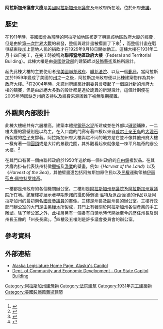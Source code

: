 {{noteTA
|G1=USState
}}
{{Infobox building
| name                =阿拉斯加州議會大廈
| image               = Alaska State Capitol Building.jpg
| image_size = 350px
| location            = {{USA}}[[阿拉斯加州|阿拉斯加州]][[朱諾_(阿拉斯加)|朱諾]]
| coordinates         = {{Coord|58|18|7.9|N|134|24|37.7|W|display=title,inline|region:US-AK_type:landmark}}
| start_date          = 1929年9月18日<ref name="alaska-long-history">{{cite AV media | url=http://w3.legis.state.ak.us/videos/long_history.asf | title=Capitol Tour & History | publisher=State of Alaska}}</ref>
| completion_date     = 1931年2月2日
| inauguration_date   = 1931年2月14日<ref name="alaska-long-history" />
| style               = [[新古典主義建築|新古典主義建築]]
}}
'''阿拉斯加州議會大廈'''是[[美國|美國]][[阿拉斯加州|阿拉斯加州]][[阿拉斯加州議會|州議會]]及州政府所在地，位於州府[[朱諾_(阿拉斯加)|朱諾]]。

== 歷史 ==
在1911年時，[[美國國會|美國國會]]為當時的[[阿拉斯加地區|阿拉斯加地區]]核定了興建該地區政府大廈的經費，但是由於[[第一次世界大戰|第一次世界大戰]]的暴發，整個興建計畫被擱置了下來<ref name="travel-alaska">{{cite web | url=https://www.travelalaska.com/Destinations/Communities/Sitka.aspx | title=Travel Alaska - Sitka | publisher=State of Alaska | access-date=8 December 2017}}</ref> ，而整個計畫在戰爭結束後加上當地人民的捐款才在1929年9月18日開始動工。這棟大樓在1931年二月十四日完工，在完工時被稱為'''聯邦暨地區政府大樓'''（Federal and Territorial Building）。此棟大樓是由[[美國財政部|美國財政部]]的建築師以[[裝飾藝術運動|裝飾藝術]]風格所設計。

起先此棟大樓的主要使用者是[[美國聯邦政府|美國聯邦政府]]、[[美國聯邦法院|聯邦法院]]、以及一個[[郵局|郵局]]。當阿拉斯加於1959年變成了美國的[[美國州份|州]]之一之後，阿拉斯加州政府便以此棟建築物作為其州政府大樓。<ref name="capitol-move">{{cite web | url=http://www.elections.alaska.gov/doc/info/capmove.htm | title=Capitol Move History | publisher=State of Alaska | access-date=8 December 2017 | archive-date=30 November 2018 | archive-url=https://web.archive.org/web/20181130090110/http://www.elections.alaska.gov/doc/info/capmove.htm | url-status=dead }}</ref>在2004年時，朱諾州府建築計劃委員會發起了一個設計新的州府大樓的競賽，但是由於絕大多數的設計都是過於詭異的新潮設計，這個計劃便在2005年時因缺乏州府支持以及經費來源困難下被無限期擱置。

== 外觀與內部設計 ==
此棟大樓總共有六層樓高，建築本體是[[鋼筋水泥|鋼筋水泥]]所建成並在外部以[[磚頭|磚頭]]鋪陳，一二樓大廳的牆壁則是以{{le|印地安納石灰石|Indiana Limestone}}為主。在入口處的門廊有著四根以來自[[威尔士亲王岛_(阿拉斯加州)|威尔士亲王岛]]的[[大理石|大理石]]所製成的[[柱子|柱子]]支撐著。阿拉斯加州府大樓與眾不同的地方是它並不像其他州府大樓一樣有著一個[[圓頂|圓頂]]或是大片的景觀花園，其外觀看起來就像是一棟平凡無奇的辦公大樓。<ref>{{cite web |url=https://www.ncsl.org/research/about-state-legislatures/capitol-domes.aspx |title=Domes, Domes, Domes |author=<!--Not stated--> |date=January 21, 2020 |website=National Conference of State Legislators |access-date=March 22, 2020 }}</ref>

在其門口有著一個由聯邦政府於1950年送給每一個州政府的[[自由鐘|自由鐘]]複製品。在其大廳內掛有代表該州特徵[[獵捕|獵捕]]及[[漁業|漁業]]的壁畫，例如《''Harvest of the Land''》以及《''Harvest of the Sea''》，其他壁畫還包括阿拉斯加原住民以及[[民權|民權]]運動領袖[[伊丽莎白·佩拉特罗维奇|伊丽莎白·佩拉特罗维奇]]。

一樓都是州政府的各個機關辦公室。二樓則是[[阿拉斯加州參議院|阿拉斯加州參議院]]及[[阿拉斯加州眾議院|阿拉斯加州眾議院]]所在地。該層樓亦展示著早期朱諾的攝影師勞德·溫特及派西·龐德的作品以及阿拉斯加州的最初兩名[[美國參議院|國會參議員]]的畫像。三樓是州長及副州長的辦公室。三樓行政部門辦公室的大門是由[[黑樺|黑樺木]]所製成，其門上有著關於阿拉斯加州各個產業的手工雕塑。除了辦公室之外，此樓層另有一個掛有自領地時代開始至今的歷任州長及副州長玉像的「州長長廊」。<ref name="capitol-tour">{{cite web | url=http://w3.legis.state.ak.us/docs/pdf/capitol_tour.pdf | title=Capitol Tour | publisher=State of Alaska | access-date=8 December 2017}}</ref>四樓及五樓則是許多議會委員會的辦公室。

==參考資料==
{{reflist}}
== 外部連結 ==
{{Commons category}}
* [https://web.archive.org/web/20060927003015/http://w3.legis.state.ak.us/students/capitol.htm Alaska Legislature Home Page: Alaska's Capitol]
* [https://web.archive.org/web/20060217053921/http://www.dced.state.ak.us/oed/student_info/learn/capitol.htm Dept. of Community and Economic Development - Our State Capitol Building]

{{Geolinks-US-streetscale|58.301019|-134.407136}}
{{US State Capitols}}

[[Category:阿拉斯加州建筑物|Category:阿拉斯加州建筑物]]
[[Category:法院建筑|Category:法院建筑]]
[[Category:1931年完工建築物|Category:1931年完工建築物]]
[[Category:美國裝飾風藝術建築|Category:美國裝飾風藝術建築]]